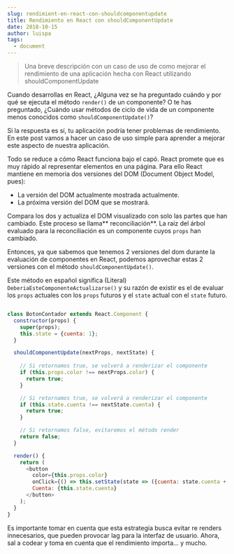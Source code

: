 ```yaml
---
slug: rendimient-en-react-con-shouldcomponentupdate
title: Rendimiento en React con shouldComponentUpdate
date: 2018-10-15
author: luispa
tags:
  - document
---
```


> Una breve descripción con un caso de uso de como mejorar el rendimiento de una aplicación hecha con React utilizando shouldComponentUpdate

Cuando desarrollas en React, ¿Alguna vez se ha preguntado cuándo y por qué se ejecuta el método `render()` de un componente? O te has preguntado, ¿Cuándo usar métodos de ciclo de vida de un componente menos conocidos como `shouldComponentUpdate()`?

Si la respuesta es sí, tu aplicación podría tener problemas de rendimiento. En este post vamos a hacer un caso de uso simple para aprender a mejorar este aspecto de nuestra aplicación.

Todo se reduce a cómo React funciona bajo el capó. React promete que es muy rápido al representar elementos en una página. Para ello React mantiene en memoria dos versiones del DOM (Document Object Model, pues):

* La versión del DOM actualmente mostrada actualmente.
* La próxima versión del DOM que se mostrará.

Compara los dos y actualiza el DOM visualizado con solo las partes que han cambiado. Este proceso se llama** reconciliación**. La raíz del árbol evaluado para la reconciliación es un componente cuyos `props` han cambiado.

Entonces, ya que sabemos que tenemos 2 versiones del dom durante la evaluación de componentes en React, podemos aprovechar estas 2 versiones con el método `shouldComponentUpdate()`.


Este método en español significa (Literal) `DeberiaEsteComponenteActualizarse()` y su  razón de existir es el de evaluar los `props` actuales con los `props` futuros y el `state` actual con el `state` futuro.



```javascript

class BotonContador extends React.Component {
  constructor(props) {
    super(props);
    this.state = {cuenta: 1};
  }

  shouldComponentUpdate(nextProps, nextState) {    
    
    // Si retornamos true, se volverá a renderizar el componente
    if (this.props.color !== nextProps.color) {
      return true;
    }

    // Si retornamos true, se volverá a renderizar el componente
    if (this.state.cuenta !== nextState.cuenta) {
      return true;
    }    

    // Si retornamos false, evitaremos el método render
    return false;
  }

  render() {
    return (
      <button
        color={this.props.color}
        onClick={() => this.setState(state => ({cuenta: state.cuenta + 1}))}>
        Cuenta: {this.state.cuenta}
      </button>
    );
  }
}
```

Es importante tomar en cuenta que esta estrategia busca evitar re renders innecesarios, que pueden provocar lag para la interfaz de usuario. Ahora, sal a codear y toma en cuenta que el rendimiento importa... y mucho.
